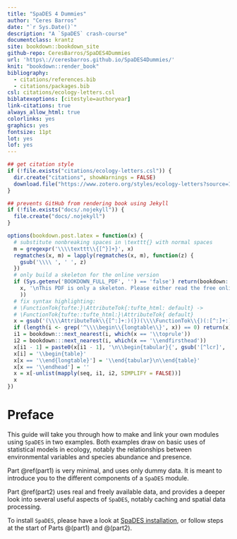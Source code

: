 ```yaml
---
title: "SpaDES 4 Dummies"
author: "Ceres Barros"
date: "`r Sys.Date()`"
description: "A `SpaDES` crash-course"
documentclass: krantz
site: bookdown::bookdown_site
github-repo: CeresBarros/SpaDES4Dummies
url: 'https\://ceresbarros.github.io/SpaDES4Dummies/'
knit: "bookdown::render_book"
bibliography:
  - citations/references.bib
  - citations/packages.bib
csl: citations/ecology-letters.csl
biblatexoptions: [citestyle=authoryear]
link-citations: true
always_allow_html: true
colorlinks: yes
graphics: yes
fontsize: 11pt
lot: yes
lof: yes
---
```


```r
## get citation style
if (!file.exists("citations/ecology-letters.csl")) {
  dir.create("citations", showWarnings = FALSE)
  download.file("https://www.zotero.org/styles/ecology-letters?source=1", destfile = "citations/ecology-letters.csl")
}

## prevents GitHub from rendering book using Jekyll
if (!file.exists("docs/.nojekyll")) {
  file.create("docs/.nojekyll")
}

options(bookdown.post.latex = function(x) {
  # substitute nonbreaking spaces in \texttt{} with normal spaces
  m = gregexpr('\\\\texttt\\{[^}]+}', x)
  regmatches(x, m) = lapply(regmatches(x, m), function(z) {
    gsub('\\\\ ', ' ', z)
  })
  # only build a skeleton for the online version
  if (Sys.getenv('BOOKDOWN_FULL_PDF', '') == 'false') return(bookdown:::strip_latex_body(
    x, '\nThis PDF is only a skeleton. Please either read the free online HTML version, or purchase a hard-copy of this book.\n'
    ))
  # fix syntax highlighting:
  # \FunctionTok{tufte:}\AttributeTok{:tufte_html: default} ->
  # \FunctionTok{tufte::tufte_html:}\AttributeTok{ default}
  x = gsub('(\\\\AttributeTok\\{[^:]+:)(})(\\\\FunctionTok\\{)(:[^:]+:)', '\\1\\4\\2\\3', x)
  if (length(i <- grep('^\\\\begin\\{longtable\\}', x)) == 0) return(x)
  i1 = bookdown:::next_nearest(i, which(x == '\\toprule'))
  i2 = bookdown:::next_nearest(i, which(x == '\\endfirsthead'))
  x[i1 - 1] = paste0(x[i1 - 1], '\n\\begin{tabular}{', gsub('[^lcr]', '', gsub('.*\\[]', '', x[i])), '}')
  x[i] = '\\begin{table}'
  x[x == '\\end{longtable}'] = '\\end{tabular}\n\\end{table}'
  x[x == '\\endhead'] = ''
  x = x[-unlist(mapply(seq, i1, i2, SIMPLIFY = FALSE))]
  x
})

```

# Preface {-}

This guide will take you through how to make and link your own modules using `SpaDES` in two examples. Both examples draw on basic uses of statistical models in ecology, notably the relationships between environmental variables and species abundance and presence. 

Part \@ref(part1) is very minimal, and uses only dummy data. It is meant to introduce you to the different components of a `SpaDES` module.

Part \@ref(part2) uses real and freely available data, and provides a deeper look into several useful aspects of `SpaDES`, notably caching and spatial data processing.

To install `SpaDES`, please have a look at [SpaDES installation](https://github.com/PredictiveEcology/SpaDES/wiki/Installation), or follow steps at the start of Parts \@(part1) and \@(part2).
